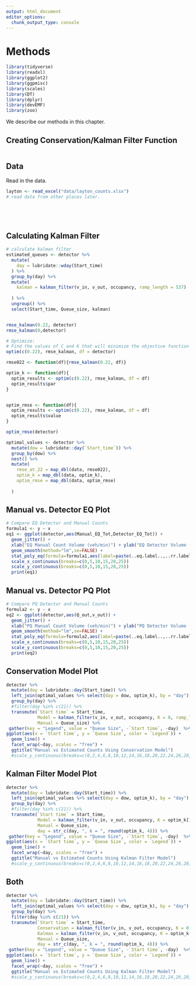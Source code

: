 ```yaml
---
output: html_document
editor_options: 
  chunk_output_type: console
---
```

# Methods
```r
library(tidyverse)
library(readxl)
library(ggplot2)
library(ggpmisc)
library(scales)
library(DT)
library(dplyr)
library(devEMF)
library(zoo)
```

We describe our methods in this chapter.

## Creating Conservation/Kalman Filter Function
```r

```


## Data
Read in the data. 

```r
layton <- read_excel("data/layton_counts.xlsx")
# read data from other places later.



  
```


## Calculating Kalman Filter

```r
# calculate kalman filter
estimated_queues <- detector %>%
  mutate(
    day = lubridate::wday(Start_time)
  ) %>%
  group_by(day) %>%
  mutate(
    kalman = kalman_filter(v_in, v_out, occupancy, ramp_length = 537)
    
  ) %>%
  ungroup() %>%
  select(Start_time, Queue_size, kalman)
```


```r

```


```r

rmse_kalman(0.22, detector)
rmse_kalman(0,detector)

# Optimize:
# Find the values of C and K that will minimize the objective function
optim(c(0.22), rmse_kalman, df = detector)
```


```r
rmse022 <- function(df){rmse_kalman(0.22, df)}

optim_k <- function(df){
  optim_results <- optim(c(0.22), rmse_kalman, df = df)
  optim_results$par
}


optim_rmse <- function(df){
  optim_results <- optim(c(0.22), rmse_kalman, df = df)
  optim_results$value
}

optim_rmse(detector)

optimal_values <- detector %>%
  mutate(dow = lubridate::day(`Start_time`)) %>%
  group_by(dow) %>%
  nest() %>%
  mutate(
    rmse_at_22 = map_dbl(data, rmse022),
    optim_k = map_dbl(data, optim_k),
    optim_rmse = map_dbl(data, optim_rmse)
    
  )
```


## Manual vs. Detector EQ Plot
```r

# Compare EQ Detector and Manual Counts
formula1 <- y ~ x
eq1 <- ggplot(detector,aes(Manual_EQ_Tot,Detector_EQ_Tot)) + 
  geom_jitter() +  
  xlab("EQ Manual Count Volume (veh/min)") + ylab("EQ Detector Volume (veh/min)") +
  geom_smooth(method="lm",se=FALSE) +
  stat_poly_eq(formula=formula1,aes(label=paste(..eq.label..,..rr.label..,sep="~~~")),parse=TRUE) + 
  scale_x_continuous(breaks=c(0,5,10,15,20,25))
  scale_y_continuous(breaks=c(0,5,10,15,20,25))
  print(eq1)
```

## Manual vs. Detector PQ Plot
```r

# Compare PQ Detector and Manual Counts
formula2 <- y ~ x
eq2 <- ggplot(detector,aes(Q_out,v_out)) + 
  geom_jitter() +  
  xlab("PQ Manual Count Volume (veh/min)") + ylab("PQ Detector Volume (veh/min)") +
  geom_smooth(method="lm",se=FALSE) +
  stat_poly_eq(formula=formula2,aes(label=paste(..eq.label..,..rr.label..,sep="~~~")),parse=TRUE) + 
  scale_x_continuous(breaks=c(0,5,10,15,20,25))
  scale_y_continuous(breaks=c(0,5,10,15,20,25))
  print(eq2)
```


## Conservation Model Plot
```r

detector %>% 
  mutate(day = lubridate::day(Start_time)) %>%
  left_join(optimal_values %>% select(day = dow, optim_k), by = "day") %>%
  group_by(day) %>%
  #filter(day %in% c(21)) %>%
  transmute(`Start time` = Start_time, 
            Model = kalman_filter(v_in, v_out, occupancy, K = 0, ramp_length = 537),
            Manual = Queue_size) %>%
 gather(key = "Legend", value = "Queue Size", -`Start time`, -day)  %>%
ggplot(aes(x = `Start time`, y = `Queue Size`, color = `Legend`)) + 
  geom_line() +
  facet_wrap(~day, scales = "free") +
  ggtitle("Manual vs Estimated Counts Using Conservation Model") 
  #scale_y_continuous(breaks=c(0,2,4,6,8,10,12,14,16,18,20,22,24,26,28,30,32)) 
```


## Kalman Filter Model Plot
```r

detector %>% 
  mutate(day = lubridate::day(Start_time)) %>%
  left_join(optimal_values %>% select(day = dow, optim_k), by = "day") %>%
  group_by(day) %>%
  #filter(day %in% c(21)) %>% 
  transmute(`Start time` = Start_time, 
            Model = kalman_filter(v_in, v_out, occupancy, K = optim_k[1], ramp_length = 537),
            Manual = Queue_size,
            day = str_c(day, ", k = ", round(optim_k, 4))) %>%
 gather(key = "Legend", value = "Queue Size", -`Start time`, -day)  %>%
ggplot(aes(x = `Start time`, y = `Queue Size`, color = `Legend`)) + 
  geom_line() +
  facet_wrap(~day, scales = "free") +
  ggtitle("Manual vs Estimated Counts Using Kalman Filter Model") 
  #scale_y_continuous(breaks=c(0,2,4,6,8,10,12,14,16,18,20,22,24,26,28,30,32))
```

## Both
```r

detector %>% 
  mutate(day = lubridate::day(Start_time)) %>%
  left_join(optimal_values %>% select(day = dow, optim_k), by = "day") %>%
  group_by(day) %>%
  filter(day %in% c(21)) %>% 
  transmute(`Start time` = Start_time, 
            Conservation = kalman_filter(v_in, v_out, occupancy, K = 0, ramp_length = 537),
            Kalman = kalman_filter(v_in, v_out, occupancy, K = optim_k[1], ramp_length = 537),
            Manual = Queue_size,
            day = str_c(day, ", k = ", round(optim_k, 4))) %>%
 gather(key = "Legend", value = "Queue Size", -`Start time`, -day)  %>%
ggplot(aes(x = `Start time`, y = `Queue Size`, color = `Legend`)) + 
  geom_line() +
  facet_wrap(~day, scales = "free") +
  ggtitle("Manual vs Estimated Counts Using Kalman Filter Model") 
  #scale_y_continuous(breaks=c(0,2,4,6,8,10,12,14,16,18,20,22,24,26,28,30,32))

```
